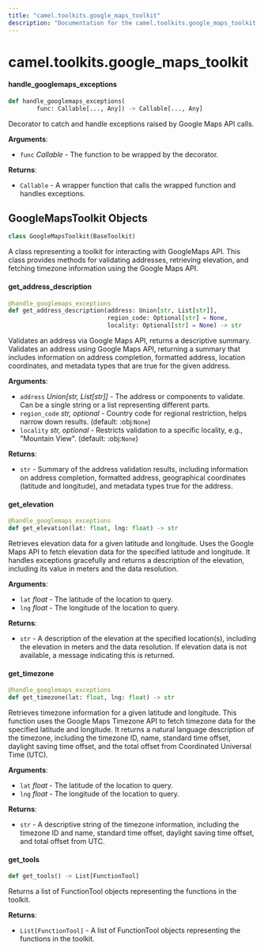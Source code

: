 ```yaml
---
title: "camel.toolkits.google_maps_toolkit"
description: "Documentation for the camel.toolkits.google_maps_toolkit module"
---
```


<a id="camel.toolkits.google_maps_toolkit"></a>

# camel.toolkits.google\_maps\_toolkit

<a id="camel.toolkits.google_maps_toolkit.handle_googlemaps_exceptions"></a>

#### handle\_googlemaps\_exceptions

```python
def handle_googlemaps_exceptions(
        func: Callable[..., Any]) -> Callable[..., Any]
```

Decorator to catch and handle exceptions raised by Google Maps API
calls.

**Arguments**:

- `func` _Callable_ - The function to be wrapped by the decorator.
  

**Returns**:

- `Callable` - A wrapper function that calls the wrapped function and
  handles exceptions.

<a id="camel.toolkits.google_maps_toolkit.GoogleMapsToolkit"></a>

## GoogleMapsToolkit Objects

```python
class GoogleMapsToolkit(BaseToolkit)
```

A class representing a toolkit for interacting with GoogleMaps API.
This class provides methods for validating addresses, retrieving elevation,
and fetching timezone information using the Google Maps API.

<a id="camel.toolkits.google_maps_toolkit.GoogleMapsToolkit.get_address_description"></a>

#### get\_address\_description

```python
@handle_googlemaps_exceptions
def get_address_description(address: Union[str, List[str]],
                            region_code: Optional[str] = None,
                            locality: Optional[str] = None) -> str
```

Validates an address via Google Maps API, returns a descriptive
summary. Validates an address using Google Maps API, returning a
summary that includes information on address completion, formatted
address, location coordinates, and metadata types that are true for
the given address.

**Arguments**:

- `address` _Union[str, List[str]]_ - The address or components to
  validate. Can be a single string or a list representing
  different parts.
- `region_code` _str, optional_ - Country code for regional restriction,
  helps narrow down results. (default: :obj:`None`)
- `locality` _str, optional_ - Restricts validation to a specific
  locality, e.g., "Mountain View". (default: :obj:`None`)
  

**Returns**:

- `str` - Summary of the address validation results, including
  information on address completion, formatted address,
  geographical coordinates (latitude and longitude), and metadata
  types true for the address.

<a id="camel.toolkits.google_maps_toolkit.GoogleMapsToolkit.get_elevation"></a>

#### get\_elevation

```python
@handle_googlemaps_exceptions
def get_elevation(lat: float, lng: float) -> str
```

Retrieves elevation data for a given latitude and longitude.
Uses the Google Maps API to fetch elevation data for the specified
latitude and longitude. It handles exceptions gracefully and returns a
description of the elevation, including its value in meters and the
data resolution.

**Arguments**:

- `lat` _float_ - The latitude of the location to query.
- `lng` _float_ - The longitude of the location to query.
  

**Returns**:

- `str` - A description of the elevation at the specified location(s),
  including the elevation in meters and the data resolution. If
  elevation data is not available, a message indicating this is
  returned.

<a id="camel.toolkits.google_maps_toolkit.GoogleMapsToolkit.get_timezone"></a>

#### get\_timezone

```python
@handle_googlemaps_exceptions
def get_timezone(lat: float, lng: float) -> str
```

Retrieves timezone information for a given latitude and longitude.
This function uses the Google Maps Timezone API to fetch timezone
data for the specified latitude and longitude. It returns a natural
language description of the timezone, including the timezone ID, name,
standard time offset, daylight saving time offset, and the total
offset from Coordinated Universal Time (UTC).

**Arguments**:

- `lat` _float_ - The latitude of the location to query.
- `lng` _float_ - The longitude of the location to query.
  

**Returns**:

- `str` - A descriptive string of the timezone information,
  including the timezone ID and name, standard time offset,
  daylight saving time offset, and total offset from UTC.

<a id="camel.toolkits.google_maps_toolkit.GoogleMapsToolkit.get_tools"></a>

#### get\_tools

```python
def get_tools() -> List[FunctionTool]
```

Returns a list of FunctionTool objects representing the
functions in the toolkit.

**Returns**:

- `List[FunctionTool]` - A list of FunctionTool objects
  representing the functions in the toolkit.

